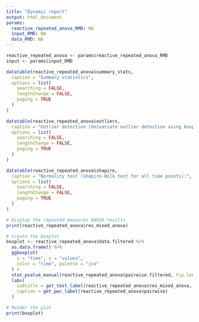 ```yaml
---
title: "Dynamic report"
output: html_document
params:
  reactive_repeated_anova_RMD: NA
  input_RMD: NA
  data_RMD: NA
---
```


```r
reactive_repeated_anova <- params$reactive_repeated_anova_RMD
input <- params$input_RMD
```

```r
datatable(reactive_repeated_anova$summary_stats,
  caption = "Summary statistics",
  options = list(
    searching = FALSE,
    lengthChange = FALSE,
    paging = TRUE
  )
)
```

```r
datatable(reactive_repeated_anova$outliers,
  caption = "Outlier detection (Univariate outlier detection using boxplot methods):",
  options = list(
    searching = FALSE,
    lengthChange = FALSE,
    paging = TRUE
  )
)
```

```r
datatable(reactive_repeated_anova$shapiro,
  caption = "Normality test (Shapiro-Wilk test for all time points):",
  options = list(
    searching = FALSE,
    lengthChange = FALSE,
    paging = TRUE
  )
)
```



```r
# Display the repeated measures ANOVA results
print(reactive_repeated_anova$res_mixed_anova)
```

```r
# Create the boxplot
boxplot <- reactive_repeated_anova$data.filtered %>%
  as.data.frame() %>%
  ggboxplot(
    x = "time", y = "values",
    color = "time", palette = "jco"
  ) +
  stat_pvalue_manual(reactive_repeated_anova$pairwise.filtered, tip.length = 0, hide.ns = TRUE) +
  labs(
    subtitle = get_test_label(reactive_repeated_anova$res_mixed_anova, detailed = TRUE),
    caption = get_pwc_label(reactive_repeated_anova$pairwise)
  )

# Render the plot
print(boxplot)
```

```r

```


